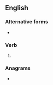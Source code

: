 ==English==

===Alternative forms===
* {{l|en|stottin}} {{qualifier|Geordie}}

===Verb===
{{head|en|present participle}}

# {{present participle of|stot|lang=en|nocat=1}}

===Anagrams===
* {{anagrams|en|a=ginosttt|tottings}}